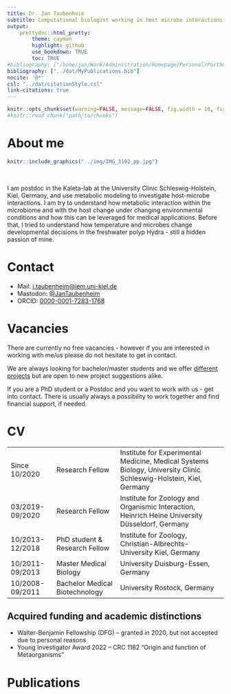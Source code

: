 ```yaml
---
title: Dr. Jan Taubenheim
subtitle: Computational biologist working in host microbe interactions with a specific interest in life-history decisions and phenotypic plasticity.
output: 
    prettydoc::html_pretty: 
        theme: cayman
        highlight: github
        use_bookdown: TRUE
        toc: TRUE
#bibliography: ["/home/jan/Work/Administration/Homepage/Personal/Porthmeus.github.io/MyPublications.bib"]
bibliography: ["../dat/MyPublications.bib"]
nocite: '@*'
csl: "../dat/citationStyle.csl"
link-citations: true
---
```



```r
knitr::opts_chunk$set(warning=FALSE, message=FALSE, fig.width = 10, fig.height=5)
#knitr::read_chunk("path/to/chunks")
```


# About me

:::::: {.cols data-latex=""}

::: {.col data-latex="{0.55\textwidth}"}
```r
knitr::include_graphics("../img/IMG_3192_pp.jpg")
```

:::

::: {.col data-latex="{0.05\textwidth}"}
\ 
<!-- an empty Div (with a white space), serving as
a column separator -->
:::

::: {.col data-latex="{0.4\textwidth}"}

I am postdoc in the Kaleta-lab at the University Clinic Schleswig-Holstein, Kiel, Germany, and use metabolic modeling to investigate host-microbe interactions. I am try to understand how metabolic interaction within the microbiome and with the host change under changing environmental conditions and how this can be leveraged for medical applications. Before that, I tried to understand how temperature and microbes change developmental decisions in the freshwater polyp Hydra - still a hidden passion of mine.

:::
::::::






# Contact

+ Mail: [j.taubenheim@iem.uni-kiel.de](mailto:j.taubenheim@iem.uni-kiel.de)
+ Mastodon: [\@JanTaubenheim](https://mstdn.science/@JanTaubenheim)
- ORCID: [0000-0001-7283-1768](https://orcid.org/0000-0001-7283-1768)

# Vacancies

There are currently no free vacancies - however if you are interested in working with me/us please do not hesitate to get in contact. 

We are always looking for bachelor/master students and we offer [different projects](https://docs.google.com/document/d/11_YLcS413hnhSAfcMI3ouTJTWMBxgQ-ctiOiBYLEm1A/edit) but are open to new project suggestions alike. 

If you are a PhD student or a Postdoc and you want to work with us - get into contact. There is usually always a possibility to work together and find financial support, if needed.

# CV

<table>
<tbody>
  <tr>
    <td class="tg-uzvj">Since 10/2020</td>
    <td class="tg-uzvj">Research Fellow</td>
    <td class="tg-uzvj">Institute for Experimental Medicine, Medical Systems Biology, University Clinic Schleswig-Holstein, Kiel, Germany</td>
  </tr>
  <tr>
    <td class="tg-lboi">03/2019-09/2020</td>
    <td class="tg-lboi">Research Fellow</td>
    <td class="tg-lboi">Institute for Zoology and Organismic Interaction, Heinrich Heine University Düsseldorf, Germany</td>
  </tr>
  <tr>
    <td class="tg-lboi">10/2013-12/2018</td>
    <td class="tg-lboi">PhD student &amp; Research Fellow</td>
    <td class="tg-lboi">Institute for Zoology, Christian-Albrechts-University Kiel, Germany</td>
  </tr>
  <tr>
    <td class="tg-lboi">10/2011-09/2013</td>
    <td class="tg-lboi">Master Medical Biology</td>
    <td class="tg-lboi">University Duisburg-Essen, Germany</td>
  </tr>
  <tr>
    <td class="tg-cly1">10/2008-09/2011</td>
    <td class="tg-cly1">Bachelor Medical Biotechnology</td>
    <td class="tg-cly1">University Rostock, Germany</td>
  </tr>
</tbody>
</table>

## Acquired funding and academic distinctions
- Walter-Benjamin Fellowship (DFG) – granted in 2020, but not accepted due to personal reasons
- Young Investigator Award 2022 – CRC 1182 “Origin and function of Metaorganisms”



# Publications


